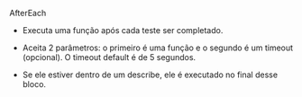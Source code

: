 AfterEach

- Executa uma função após cada teste ser completado.

- Aceita 2 parâmetros: o primeiro é uma função e o segundo é um timeout (opcional). O timeout default é de 5 segundos.

- Se ele estiver dentro de um describe, ele é executado no final desse bloco.